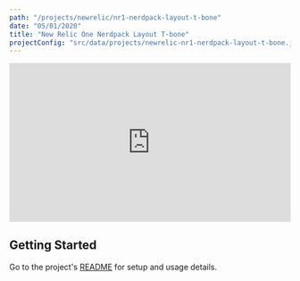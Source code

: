 ```yaml
---
path: "/projects/newrelic/nr1-nerdpack-layout-t-bone"
date: "05/01/2020"
title: "New Relic One Nerdpack Layout T-bone"
projectConfig: "src/data/projects/newrelic-nr1-nerdpack-layout-t-bone.json"
---
```

<div className="responsive-video">
  <div class="wistia_responsive_padding" style="padding:56.25% 0 0 0;position:relative;">
    <div class="wistia_responsive_wrapper" style="height:100%;left:0;position:absolute;top:0;width:100%;">
      <iframe src="https://fast.wistia.net/embed/iframe/vg6jkqxhrl?videoFoam=true" title="Nerdpack Layouts Templates Walkthrough Video" allowtransparency="true" frameborder="0" scrolling="no" class="wistia_embed" name="wistia_embed" allowfullscreen mozallowfullscreen webkitallowfullscreen oallowfullscreen msallowfullscreen width="100%" height="100%"></iframe>
    </div>
  </div>
  <script src="https://fast.wistia.net/assets/external/E-v1.js" async></script>
</div>

## Getting Started

Go to the project's [README](https://github.com/newrelic/nr1-nerdpack-layout-t-bone) for setup and usage details.

<!--


<div className="responsive-video">
  <iframe width="560" height="315" src="https://www.youtube.com/embed/7wnav6Fu9T0" frameborder="0" allow="accelerometer; autoplay; encrypted-media; gyroscope; picture-in-picture" allowfullscreen></iframe>
</div>

<Link to="/cta">Install</Link>

## [Optional] Features

### [Optional] Feature 1

### [Optional] Feature 2

## [Required] Getting Started

### [Optional] Code example highlighting an extension or customization point

This is how you extend New Relic One Nerdpack Layout T-bone in following way.

```js
import React, { useState } from 'react';
import PropTypes from 'prop-types';

// I'm a comment;
const aMadeUpFunction = () => {
if (myArray.length !== 100) {
  myArray.map((item, i) => item * i);
} else {
  return null
}
};
```
### [Optional] More details about the project

## [Optional] What people are saying

Praesent commodo cursus magna, vel scelerisque nisl consectetur et.
Maecenas faucibus mollis interdum. Lorem ipsum dolor sit amet,
consectetur adipiscing elit.

> [name="Leslie Webb"] Vitae enim egestas egestas at gravida arcu, amet in. Facilisis at
massa amet, aliquet dui semper. Sit placerat sed et ornare faucibus
egestas sit nisl, diam.

> [name="Bildad the Shuhite"] Aenean eu leo quam. Pellentesque ornare sem lacinia quam venenatis
vestibulum. Maecenas faucibus mollis interdum. Maecenas sed diam
eget risus varius blandit sit amet non magna.
-->